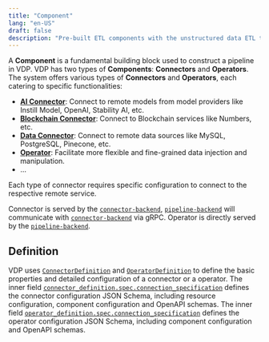 ```yaml
---
title: "Component"
lang: "en-US"
draft: false
description: "Pre-built ETL components with the unstructured data ETL tool VDP https://github.com/instill-ai/vdp"
---
```


A **Component** is a fundamental building block used to construct a pipeline in VDP. VDP has two types of **Components**: **Connectors** and **Operators**. The system offers various types of **Connectors** and **Operators**, each catering to specific functionalities:

- [**AI Connector**](/docs/vdp/ai-connectors): Connect to remote models from model providers like Instill Model, OpenAI, Stability AI, etc.
- [**Blockchain Connector**](/docs/vdp/blockchain-connectors): Connect to Blockchain services like Numbers, etc.
- [**Data Connector**](/docs/vdp/data-connectors): Connect to remote data sources like MySQL, PostgreSQL, Pinecone, etc.
- [**Operator**](/docs/vdp/operators): Facilitate more flexible and fine-grained data injection and manipulation.
- ...

Each type of connector requires specific configuration to connect to the respective remote service.

Connector is served by the [`connector-backend`](https://github.com/instill-ai/connector-backend), [`pipeline-backend`](https://github.com/instill-ai/pipeline-backend) will communicate with [`connector-backend`](https://github.com/instill-ai/connector-backend) via gRPC.
Operator is directly served by the [`pipeline-backend`](https://github.com/instill-ai/pipeline-backend).

## Definition

VDP uses [`ConnectorDefinition`](https://github.com/instill-ai/protobufs/blob/main/vdp/connector/v1alpha/connector_definition.proto) and [`OperatorDefinition`](https://github.com/instill-ai/protobufs/blob/main/vdp/pipeline/v1alpha/operator_definition.proto)
to define the basic properties and detailed configuration of a connector or a operator.
The inner field [`connector_definition.spec.connection_specification`](https://github.com/instill-ai/protobufs/blob/main/vdp/connector/v1alpha/spec.proto)
defines the connector configuration JSON Schema, including resource configuration, component configuration and OpenAPI schemas.
The inner field [`operator_definition.spec.connection_specification`](https://github.com/instill-ai/protobufs/blob/main/vdp/pipeline/v1alpha/operator_definition.proto)
defines the operator configuration JSON Schema, including component configuration and OpenAPI schemas.

